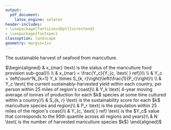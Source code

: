 ```yaml
---
output:
  pdf_document: 
    latex_engine: xelatex
header-includes:
- \usepackage[fontsize=16pt]{scrextend}
- \usepackage{fontspec}
classoption: landscape
geometry: margin=1in
---
```


\pagenumbering{gobble}

The sustainable harvest of seafood from mariculture.

\vspace{0.5in}

\noindent
$\begin{aligned}
& x_{mar} \text{   is the status of the mariculture food provision sub-goal}\\
\\
& x_{mar} = \frac{Y_c}{Y_{c, \text{ } ref}}\\
\\
& Y_c = \left(\sum^N_{k=1} Y_k \times S_{k, r}\right)\left(\frac{1}{P_r}\right)\\
\\
& Y_c \text{   the current sustainably-harvested yield within each country, per person within 25 miles of region's coast}\\
& Y_k \text{   4-year moving average of tonnes of production for each $k$ species at some time cultured within a country}\\
& S_{k, r} \text{   is the sustainability score for each $k$ mariculture species and region}\\
& P_r \text{   is the population within 25 miles of the region's coast}\\
& Y_{c, \text{ } ref} \text{   is the $Y_c$ value that corresponds to the 95th quantile across all regions and years}\\
& N \text{  is the number of harvested mariculture species $k$}
\end{aligned}$